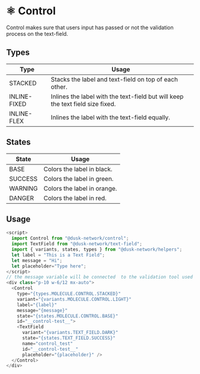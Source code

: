 
<Meta title="Docs/Components/Molecules/Control" />

# ⚛️ Control

Control makes sure that users input has passed or not the validation process on the text-field.

## Types

| Type         | Usage                                                                          |
| ------------ | ------------------------------------------------------------------------------ |
| STACKED      | Stacks the label and text-field on top of each other.                          |
| INLINE-FIXED | Inlines the label with the text-field but will keep the text field size fixed. |
| INLINE-FLEX  | Inlines the label with the text-field equally.                                 |

## States

| State   | Usage                       |
| ------- | --------------------------- |
| BASE    | Colors the label in black.  |
| SUCCESS | Colors the label in green.  |
| WARNING | Colors the label in orange. |
| DANGER  | Colors the label in red.    |

## Usage

```js
<script>
  import Control from "@dusk-network/control";
  import TextField from "@dusk-network/text-field";
  import { variants, states, types } from "@dusk-network/helpers";
  let label = "This is a Text Field";
  let message = "Hi";
  let placeholder="Type here";
</script>
// the message variable will be connected  to the validation tool used and will display what message the validation process is going throug, valid, invalid input, etc...
<div class="p-10 w-6/12 mx-auto">
  <Control
    type="{types.MOLECULE.CONTROL.STACKED}"
    variant="{variants.MOLECULE.CONTROL.LIGHT}"
    label="{label}"
    message="{message}"
    state="{states.MOLECULE.CONTROL.BASE}"
    id="__control-test__">
    <TextField
      variant="{variants.TEXT_FIELD.DARK}"
      state="{states.TEXT_FIELD.SUCCESS}"
      name="control_test"
      id="__control-test__"
      placeholder="{placeholder}" />
  </Control>
</div>
```
